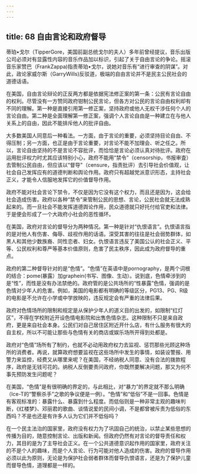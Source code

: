 ```yaml
---
---
---
```

title: 68 自由言论和政府督导
---




蒂珀•戈尔（TipperGore，美国前副总统戈尔的夫人）多年前曾经提议，音乐出版公司必须对有显露性内容的音乐作品加以标识，引起了关于自由言论的争论。摇滚音乐家赞巴（FrankZappa)指责蒂珀•戈尔，说她对音乐有“进行审查的阴谋”。对此，政论家威尔斯（GarryWills)反驳道，极端的自由言论并不是民主公民社会的道德话语。

在美国，自由言论辩论的正反两方都是依据宪法修正案的第一条：公民有言论自由的权利。尽管没有一方赞同政府钳制公民言论，但各方对公民的言论自由权利却有不同的理解。第一种是直接引用第一修正案，坚持政府或他人无权千涉任何个人的言论自由。第二种是全面理解第一修正案，强调个人言论自由是一种建立在与他人关系上的自由，因此不能排斥他人的批评自由。

大多数美国人同意后一种看法。一方面，由于言论的重要，必须坚持目论自由、不得压制；另一方面，也正是由于言论重要，对言论不能不加理会、听之任之。所以，言论自由坚持的不是言论不容批评，而恰恰是言论必须认真对待批评。政府在运用批评权力时尤其应该特别小心，政府不能用“禁令”（censorship，书报审査）去管制公民自由，但应该以“督导"（censure，指责批评）去引导社会价值观，让社会自己发挥应有的道德判断和舆论作用。政府只有超越党派意识形态，主持社会正义，才能令人信服地发挥它的价值督导作用。

政府不能对社会言论下禁令，不仅是因为它没有这个权力，而且还是因为，这会给社会造成伤害。政府以各种“禁令”来管制公民的思想、言论，公民社会就无法成熟起来的。而一旦社会不能发挥道德舆论作用，民众道德就只好托付给官吏和法律。于是便会形成了一个大政府小社会的恶性循环。

在美国，政府对言论的督导分为两种情况。第一种是针对“仇恨语言”。仇恨语言指的是对他人有伤害、侮辱、歧视作用的话语。深受其害的往往是社会弱势群体，如黑人和其他少数族裔、同性恋者、妇女。仇恨语言违反了美国公认的社会正义、平等、公民权利和尊严等基本价值原则，危害了民主秩序，因此成为政府督导的重点。

政府的第二种督导针对的是“色情”。“色情”在英语中是pornography，是两个词根的结合：pome(暴露）加graphein(书写、图像、生动）。说到底，色情牵涉到的是“性”，而性是没有办法禁绝的。政府管的是公共场所的“性暴露”色情，强调的是色情对少年人的危害。例如，美国的电影都有明确的等级区分，PG13、PG、R级的电影是不允许在小学或中学放映的，违反规定会有严重的法律后果。

政府对色情场所的限制和规定是从保护少年人的道义目的出发的，如限制“红灯区”，不得在学校附近开设色情电影院和出售色情杂志。这种限制不只是来自政府，更是来自社会本身。公民们对自己居住区附近开什么店，有什么服务有很大的自主权，所以不可能让那些与色情有关的商店或娱乐场所开得到处都是。

政府对“色情”场所有了制约，也就不必动用政府权力去监视、惩罚那些光顾这种场所的消费者。再说，就算政府想要监视在这些场所中发生的事情，如装设警报、用警力来监控，经费又从哪里来呢？在美国，不经纳税人同意、没有合法的拨款程序，政府是无钱可花的。纳税人反倒要责问政府，你既然要解决问题，那又为何不事先预防发生问题呢？

在美国，“色情”是有很明确的界定的，与此相比，对“暴力”的界定就不那么明确（Ice-T的“警察杀手”之歌的争议便是一例）。“色情”和“低俗”不是一回事。色情是有客观标准的：暴露什么、暴露到什么程度。而低俗则是一种非常主观的趣味判断，《红楼梦》、邓丽君的歌曲、谈情说爱的民间小调，不是都曾被斥责为低俗的东西吗？不是也还是有许多人认为它们并不低俗吗？

在一个民主法治的国家里，政府没有权力为了巩固自己的统治，以禁止某些思想的传播为目的，随意控制言论、出版和新闻。但政府仍然有对言论的督导责任和权力，其目的是为了主导社会正义。在一个公共道德意识起作用的国家里，政府关注的不是个人的趣味，而是个人言论、行为可能对他人造成的伤害。政府的督导作用必须以此为原则，无论是为保护社会弱者群体而督导仇恨语言，还是为了保护儿童而督导色情，道理都是一样的。